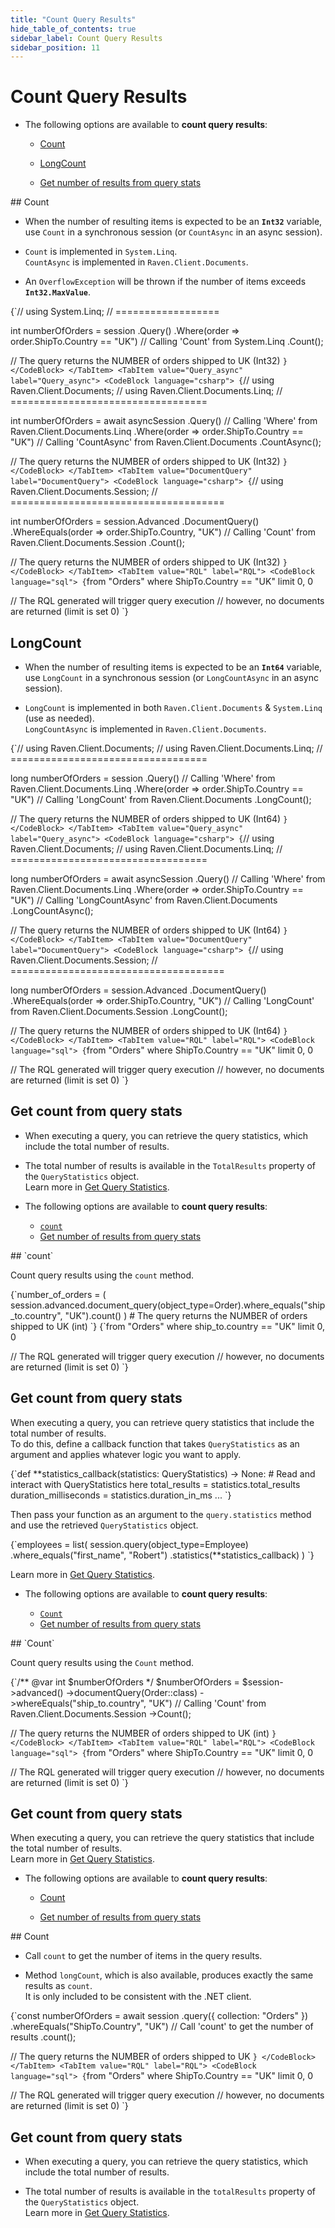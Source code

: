 ```yaml
---
title: "Count Query Results"
hide_table_of_contents: true
sidebar_label: Count Query Results
sidebar_position: 11
---
```





# Count Query Results 
<LanguageSwitcher supportedLanguages={supportedLanguages} />
<LanguageContent language="csharp">

<Admonition type="note" title="">

* The following options are available to **count query results**:

    * [Count](../../../client-api/session/querying/how-to-count-query-results.mdx#count)
  
    * [LongCount](../../../client-api/session/querying/how-to-count-query-results.mdx#longcount)
  
    * [Get number of results from query stats](../../../client-api/session/querying/how-to-count-query-results.mdx#get-count-from-query-stats)

</Admonition>
## Count

* When the number of resulting items is expected to be an **`Int32`** variable,  
  use `Count` in a synchronous session (or `CountAsync` in an async session).  
  
* `Count` is implemented in `System.Linq`.  
  `CountAsync` is implemented in `Raven.Client.Documents`.  

* An `OverflowException` will be thrown if the number of items exceeds **`Int32.MaxValue`**. 

<Admonition type="note" title="">

<Tabs groupId='languageSyntax'>
<TabItem value="Query" label="Query">
<CodeBlock language="csharp">
{`// using System.Linq;
// ==================

int numberOfOrders = session
    .Query<Order>()
    .Where(order => order.ShipTo.Country == "UK")
     // Calling 'Count' from System.Linq
    .Count();

// The query returns the NUMBER of orders shipped to UK (Int32)
`}
</CodeBlock>
</TabItem>
<TabItem value="Query_async" label="Query_async">
<CodeBlock language="csharp">
{`// using Raven.Client.Documents;
// using Raven.Client.Documents.Linq;
// ==================================

int numberOfOrders = await asyncSession
    .Query<Order>()
     // Calling 'Where' from Raven.Client.Documents.Linq
    .Where(order => order.ShipTo.Country == "UK")
     // Calling 'CountAsync' from Raven.Client.Documents
    .CountAsync();

// The query returns the NUMBER of orders shipped to UK (Int32)
`}
</CodeBlock>
</TabItem>
<TabItem value="DocumentQuery" label="DocumentQuery">
<CodeBlock language="csharp">
{`// using Raven.Client.Documents.Session;
// =====================================

int numberOfOrders = session.Advanced
    .DocumentQuery<Order>()
    .WhereEquals(order => order.ShipTo.Country, "UK")
     // Calling 'Count' from Raven.Client.Documents.Session
    .Count();

// The query returns the NUMBER of orders shipped to UK (Int32)
`}
</CodeBlock>
</TabItem>
<TabItem value="RQL" label="RQL">
<CodeBlock language="sql">
{`from "Orders"
where ShipTo.Country == "UK" limit 0, 0

// The RQL generated will trigger query execution
// however, no documents are returned (limit is set 0)
`}
</CodeBlock>
</TabItem>
</Tabs>

</Admonition>



## LongCount

* When the number of resulting items is expected to be an **`Int64`** variable,  
  use `LongCount` in a synchronous session (or `LongCountAsync` in an async session).
  
* `LongCount` is implemented in both `Raven.Client.Documents` & `System.Linq` (use as needed).  
  `LongCountAsync` is implemented in `Raven.Client.Documents`.

<Admonition type="note" title="">

<Tabs groupId='languageSyntax'>
<TabItem value="Query" label="Query">
<CodeBlock language="csharp">
{`// using Raven.Client.Documents;
// using Raven.Client.Documents.Linq;
// ==================================

long numberOfOrders = session
    .Query<Order>()
     // Calling 'Where' from Raven.Client.Documents.Linq
    .Where(order => order.ShipTo.Country == "UK")
     // Calling 'LongCount' from Raven.Client.Documents
    .LongCount();

// The query returns the NUMBER of orders shipped to UK (Int64)
`}
</CodeBlock>
</TabItem>
<TabItem value="Query_async" label="Query_async">
<CodeBlock language="csharp">
{`// using Raven.Client.Documents;
// using Raven.Client.Documents.Linq;
// ==================================

long numberOfOrders = await asyncSession
    .Query<Order>()
     // Calling 'Where' from Raven.Client.Documents.Linq
    .Where(order => order.ShipTo.Country == "UK")
     // Calling 'LongCountAsync' from Raven.Client.Documents
    .LongCountAsync();

// The query returns the NUMBER of orders shipped to UK (Int64)
`}
</CodeBlock>
</TabItem>
<TabItem value="DocumentQuery" label="DocumentQuery">
<CodeBlock language="csharp">
{`// using Raven.Client.Documents.Session;
// =====================================

long numberOfOrders = session.Advanced
    .DocumentQuery<Order>()
    .WhereEquals(order => order.ShipTo.Country, "UK")
     // Calling 'LongCount' from  Raven.Client.Documents.Session
    .LongCount();

// The query returns the NUMBER of orders shipped to UK (Int64)
`}
</CodeBlock>
</TabItem>
<TabItem value="RQL" label="RQL">
<CodeBlock language="sql">
{`from "Orders"
where ShipTo.Country == "UK" limit 0, 0

// The RQL generated will trigger query execution
// however, no documents are returned (limit is set 0)
`}
</CodeBlock>
</TabItem>
</Tabs>

</Admonition>



## Get count from query stats

* When executing a query, you can retrieve the query statistics, which include the total number of results.

* The total number of results is available in the `TotalResults` property of the `QueryStatistics` object.  
  Learn more in [Get Query Statistics](../../../client-api/session/querying/how-to-get-query-statistics.mdx). 




</LanguageContent>
<LanguageContent language="python">

<Admonition type="note" title="">

* The following options are available to **count query results**:

    * [`count`](../../../client-api/session/querying/how-to-count-query-results.mdx#count)
    * [Get number of results from query stats](../../../client-api/session/querying/how-to-count-query-results.mdx#get-count-from-query-stats)

</Admonition>
## `count`

Count query results using the `count` method.  

<Tabs groupId='languageSyntax'>
<TabItem value="Query" label="Query">
<CodeBlock language="python">
{`number_of_orders = (
    session.advanced.document_query(object_type=Order).where_equals("ship_to.country", "UK").count()
)
# The query returns the NUMBER of orders shipped to UK (int)
`}
</CodeBlock>
</TabItem>
<TabItem value="RQL" label="RQL">
<CodeBlock language="sql">
{`from "Orders"
where ship_to.country == "UK" limit 0, 0

// The RQL generated will trigger query execution
// however, no documents are returned (limit is set 0)
`}
</CodeBlock>
</TabItem>
</Tabs>



## Get count from query stats

When executing a query, you can retrieve query statistics that include the total number of results.  
To do this, define a callback function that takes `QueryStatistics` as an argument and applies whatever 
logic you want to apply.  

<TabItem value="python" label="python">
<CodeBlock language="python">
{`def **statistics_callback(statistics: QueryStatistics) -> None:
   # Read and interact with QueryStatistics here
   total_results = statistics.total_results
   duration_milliseconds = statistics.duration_in_ms
   ...
`}
</CodeBlock>
</TabItem>

Then pass your function as an argument to the `query.statistics` method and use the retrieved `QueryStatistics` object.  

<TabItem value="python" label="python">
<CodeBlock language="python">
{`employees = list(
session.query(object_type=Employee)
.where_equals("first_name", "Robert")
.statistics(**statistics_callback)
)
`}
</CodeBlock>
</TabItem>

Learn more in [Get Query Statistics](../../../client-api/session/querying/how-to-get-query-statistics.mdx).  




</LanguageContent>
<LanguageContent language="php">

<Admonition type="note" title="">

* The following options are available to **count query results**:

    * [`Count`](../../../client-api/session/querying/how-to-count-query-results.mdx#count)
    * [Get number of results from query stats](../../../client-api/session/querying/how-to-count-query-results.mdx#get-count-from-query-stats)

</Admonition>
## `Count`

Count query results using the `Count` method.  

<Tabs groupId='languageSyntax'>
<TabItem value="documentQuery" label="documentQuery">
<CodeBlock language="php">
{`/** @var int $numberOfOrders */
$numberOfOrders = $session->advanced()
    ->documentQuery(Order::class)
    ->whereEquals("ship_to.country", "UK")
     // Calling 'Count' from Raven.Client.Documents.Session
    ->Count();

// The query returns the NUMBER of orders shipped to UK (int)
`}
</CodeBlock>
</TabItem>
<TabItem value="RQL" label="RQL">
<CodeBlock language="sql">
{`from "Orders"
where ShipTo.Country == "UK" limit 0, 0

// The RQL generated will trigger query execution
// however, no documents are returned (limit is set 0)
`}
</CodeBlock>
</TabItem>
</Tabs>



## Get count from query stats

When executing a query, you can retrieve the query statistics that include the total number of results.  
Learn more in [Get Query Statistics](../../../client-api/session/querying/how-to-get-query-statistics.mdx).  




</LanguageContent>
<LanguageContent language="nodejs">

<Admonition type="note" title="">

* The following options are available to **count query results**:

    * [Count](../../../client-api/session/querying/how-to-count-query-results.mdx#count)
  
    * [Get number of results from query stats](../../../client-api/session/querying/how-to-count-query-results.mdx#get-count-from-query-stats)

</Admonition>
## Count

* Call `count` to get the number of items in the query results.

* Method `longCount`, which is also available, produces exactly the same results as `count`.  
  It is only included to be consistent with the .NET client.

<Admonition type="note" title="">

<Tabs groupId='languageSyntax'>
<TabItem value="Query" label="Query">
<CodeBlock language="js">
{`const numberOfOrders = await session
    .query({ collection: "Orders" })
    .whereEquals("ShipTo.Country", "UK")
     // Call 'count' to get the number of results
    .count();

// The query returns the NUMBER of orders shipped to UK
`}
</CodeBlock>
</TabItem>
<TabItem value="RQL" label="RQL">
<CodeBlock language="sql">
{`from "Orders"
where ShipTo.Country == "UK" limit 0, 0

// The RQL generated will trigger query execution
// however, no documents are returned (limit is set 0)
`}
</CodeBlock>
</TabItem>
</Tabs>

</Admonition>



## Get count from query stats


* When executing a query, you can retrieve the query statistics, which include the total number of results.

* The total number of results is available in the `totalResults` property of the `QueryStatistics` object.  
  Learn more in [Get Query Statistics](../../../client-api/session/querying/how-to-get-query-statistics.mdx).




</LanguageContent>

<!---
### Client API
- [Query overview](../../../client-api/session/querying/how-to-query)
- [What is a Document Query](../../../client-api/session/querying/document-query/what-is-document-query)
- [Filter by Field Presence](../../../client-api/session/querying/how-to-filter-by-field)
- [Get Query Statistics](../../../client-api/session/querying/how-to-get-query-statistics)

### Querying
- [Filtering](../../../indexes/querying/filtering)
- [RQL - Raven Query Language](../../../client-api/session/querying/what-is-rql)


-->